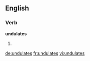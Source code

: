 
==English==

===Verb===
'''undulates'''

# {{en-third-person singular of|undulate}}

[[de:undulates]]
[[fr:undulates]]
[[vi:undulates]]